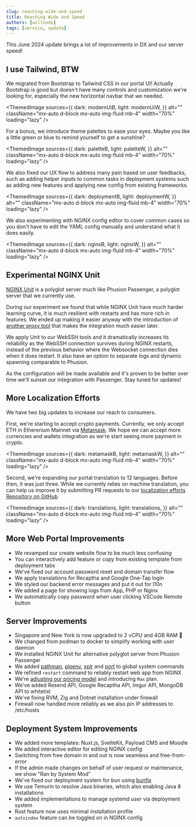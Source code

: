 ```yaml
---
slug: reaching-wide-and-speed
title: Reaching Wide and Speed
authors: [willnode]
tags: [service, update]
---
```



This June 2024 update brings a lot of improvements in DX and our server speed!

## I use Tailwind, BTW

We migrated from Bootstrap to Tailwind CSS in our portal UI! Actually Bootstrap is good but doesn't have many controls and customization we're looking for, especially the new horizontal navbar that we needed.

<ThemedImage
    sources={{
        dark: modernUiB,
        light: modernUiW,
    }}
    alt=""
    className="mx-auto d-block mx-auto img-fluid mb-4"
    width="70%"
    loading="lazy"
/>

For a bonus, we introduce theme palettes to ease your eyes. Maybe you like a little green or blue to remind yourself to get a sunshine?

<ThemedImage
    sources={{
        dark: paletteB,
        light: paletteW,
    }}
    alt=""
    className="mx-auto d-block mx-auto img-fluid mb-4"
    width="70%"
    loading="lazy"
/>

We also fixed our UX flow to address many pain based on user feedbacks, such as adding helper inputs to common tasks in deployment systems such as adding new features and applying new config from existing frameworks.

<ThemedImage
    sources={{
        dark: deploymentB,
        light: deploymentW,
    }}
    alt=""
    className="mx-auto d-block mx-auto img-fluid mb-4"
    width="70%"
    loading="lazy"
/>

We also experimenting with NGINX config editor to cover common cases so you don't have to edit the YAML config manually and understand what it does easily.

<ThemedImage
    sources={{
        dark: nginxB,
        light: nginxW,
    }}
    alt=""
    className="mx-auto d-block mx-auto img-fluid mb-4"
    width="70%"
    loading="lazy"
/>


## Experimental NGINX Unit

[NGINX Unit](https://unit.nginx.org/) is a polyglot server much like Phusion Passenger, a polyglot server that we currently use.

During our experiment we found that while NGINX Unit have much harder learning curve, it is much resilient with restarts and has more rich in features. We ended up making it easier anyway with the introduction of [another proxy tool](https://github.com/domcloud/proxy-unit) that makes the integration much easier later.

We apply Unit to our WebSSH tools and it dramatically increases its reliability as the WebSSH connection survives during NGINX restarts, instead of the previous behavior where the Websocket connection dies when it does restart. It also have an option to separate logs and dynamic spawning comparable to Phusion.

As the configuration will be made available and it's proven to be better over time we'll sunset our integration with Passenger. Stay tuned for updates!

## More Localization Efforts

We have two big updates to increase our reach to consumers.

First, we're starting to accept crypto payments. Currently, we only accept ETH in Ethererium Mainnet via [Metamask](https://metamask.io/). We hope we can accept more currencies and wallets integration as we're start seeing more payment in crypto.



<ThemedImage
    sources={{
        dark: metamaskB,
        light: metamaskW,
    }}
    alt=""
    className="mx-auto d-block mx-auto img-fluid mb-4"
    width="70%"
    loading="lazy"
/>

Second, we're expanding our portal translation to 12 languages. Before then, it was just three. While we currently relies on machine translation, you can help us improve it by submitting PR requests to our [localization efforts Repository on GitHub](https://github.com/domcloud/dom-i18n)

<ThemedImage
    sources={{
        dark: translations,
        light: translations,
    }}
    alt=""
    className="mx-auto d-block mx-auto img-fluid mb-4"
    width="70%"
    loading="lazy"
/>


## More Web Portal Improvements

+ We revamped our create website flow to be much less confusing
+ You can interactively add feature or copy from existing template from deployment tabs
+ We've fixed our account password reset and domain transfer flow
+ We apply translations for Recaptha and Google One-Tap login
+ We styled our backend error messages and put it out for l10n
+ We added a page for showing logs from App, PHP or Nginx
+ We automatically copy password when user clicking VSCode Remote button

## Server Improvements

+ Singapore and New York is now upgraded to 2 vCPU and 4GB RAM 🎉
+ We changed from podman to docker to simplify working with user daemon
+ We installed NGINX Unit for alternative polyglot server from Phusion Passenger
+ We added [pathman](https://github.com/therootcompany/pathman), [pipenv](https://github.com/pypa/pipenv), [xplr](https://github.com/sayanarijit/xplr) and [port](https://github.com/domcloud/proxy-unit) to global system commands
+ We refined `restart` command to reliably restart web app from NGINX
+ We're [adjusting our pricing model](/docs/intro/compare-plans) and introducing `Max` plan.
+ We've added Resend API, Google Recaptha API, Imgur API, MongoDB API to whitelist
+ We've fixing RVM, Zig and Dotnet installation under firewall
+ Firewall now handled more reliably as we also pin IP addresses to /etc/hosts


## Deployment System Improvements

+ We added more templates: Nuxt.js, SvelteKit, Payload CMS and Moodle
+ We added interactive editor for editing NGINX config
+ Switching from free domain in and out is now seamless and free-from-error
+ If the admin made changes on behalf of user request or maintenance, we show "Ran by System Mod"
+ We've fixed our deployment system for bun using [bunfix](https://github.com/domcloud/proxy-fix)
+ We use Temurin to resolve Java binaries, which also enabling Java 8 installations
+ We added implementations to manage systemd user via deployment system
+ Rust feature now uses minimal installation profile
+ `autoindex` feature can be toggled on in NGINX config

